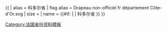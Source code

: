 {{ {{{1<noinclude>|country showdata</noinclude>}}}
| alias = 科多尔省
| flag alias = Drapeau non-officiel fr département Côte-d'Or.svg
| size = {{{size|}}}
| name = {{#if: {{{name|}}} | {{{name|}}} | 科多尔省 }}
}}<noinclude>
[[Category:法国省份资料模板]]
</noinclude>
